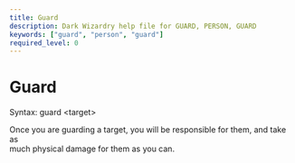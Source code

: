 ```yaml
---
title: Guard
description: Dark Wizardry help file for GUARD, PERSON, GUARD
keywords: ["guard", "person", "guard"]
required_level: 0
---
```


# Guard

Syntax: guard \<target\>  

Once you are guarding a target, you will be responsible for them, and take as  
much physical damage for them as you can.